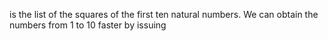 is the list of the squares of the first ten natural numbers. We can
obtain the numbers from 1 to 10 faster by issuing 

